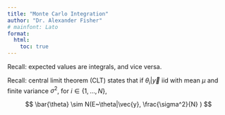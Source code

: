 ```yaml
---
title: "Monte Carlo Integration"
author: "Dr. Alexander Fisher"
# mainfont: Lato
format: 
  html:
    toc: true
---
```


Recall: expected values are integrals, and vice versa.

Recall: central limit theorem (CLT) states that if $\theta_i |\vec{y}$ iid with mean $\mu$ and finite variance $\sigma^2$, for $i \in \{1, \ldots, N\}$,

$$
\bar{\theta} \sim N(E~\theta|\vec{y}, \frac{\sigma^2}{N} )
$$


